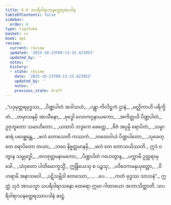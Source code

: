 ```yaml
---
title: 6.6 သပရိဝါရာသနတ္ထေရအပဒါန
tableOfContents: false
sidebar:
  order: 6
type: tipitaka
basket: su
book: ap1
review:
  current: review
  updated: '2025-10-23T09:13:33.423953'
  updated_by: ''
  notes: ''
  history:
  - state: review
    date: '2025-10-23T09:13:33.423953'
    updated_by: ''
    notes: ''
    previous_state: draft
---
```



<ReviewStatus review={frontmatter.review} showDetails={true} />

<HypothesisAnnotation frontmatter={frontmatter} />

<DynamicBreadcrumb />

<Division number="43" book="ap1" e="ch" v="20" p="119">

<Paragraph number="1428" type="verses" book="ap1">
_“ပဒုမုတ္တရဗုဒ္ဓဿ,_  
_ပိဏ္ဍပါတံ အဒါသဟံ;_  
_ဂန္တွာ ကိလိဋ္ဌကံ ဌာနံ,_  
_မလ္လိကာဟိ ပရိက္ခိတံ._  

</Paragraph>

</Division>
<Division number="44" book="ap1" e="ch" v="20" p="119">

<Paragraph number="1429" type="verses" book="ap1">
_တမှာသနမှိ အာသီနော,_  
_ဗုဒ္ဓေါ လောကဂ္ဂနာယကော;_  
_အကိတ္တယိ ပိဏ္ဍပါတံ,_  
ဥဇုဘူတော သမာဟိတော._  

</Paragraph>

</Division>
<Division number="45" book="ap1" e="ch" v="20" p="119">

<Paragraph number="1430" type="verses" book="ap1">
_ယထာပိ ဘဒ္ဒကေ ခေတ္တေ,_  
_ဗီဇံ အပ္ပမ္ပိ ရောပိတံ;_  
_သမ္မာ ဓာရံ ပဝေစ္ဆန္တေ,_  
_ဖလံ တောသေတိ ကဿကံ._  

</Paragraph>

</Division>
<Division number="46" book="ap1" e="ch" v="20" p="119">

<Paragraph number="1431" type="verses" book="ap1">
_တထေဝါယံ ပိဏ္ဍပါတော,_  
_သုခေတ္တေ ရောပိတော တယာ;_  
_ဘဝေ နိဗ္ဗတ္တမာနမှိ,_  
_ဖလံ တေ တောသယိဿတိ._  

</Paragraph>

</Division>
<Division number="47" book="ap1" e="ch" v="20" p="119">

<Paragraph number="1432" type="verses" book="ap1">
ဣဒံ ဝတွာန သမ္ဗုဒ္ဓေါ,_  
_ဇလဇုတ္တမနာမကော;_  
_ပိဏ္ဍပါတံ ဂဟေတွာန,_  
_ပက္ကာမိ ဥတ္တရာမုခေါ._  

</Paragraph>

</Division>
<Division number="48" book="ap1" e="ch" v="20" p="119">

<Paragraph number="1433" type="verses" book="ap1">
_သံဝုတော ပါတိမောက္ခသ္မိံ,_  
ဣန္ဒြိယေသု စ ပဉ္စသု;_  
_ပဝိဝေကမနုယုတ္တော,_  
_ဝိဟရာမိ အနာသဝေါ._  

</Paragraph>

</Division>
<Division number="49" book="ap1" e="ch" v="20" p="119">

<Paragraph number="1434" type="verses" book="ap1">
_ပဋိသမ္ဘိဒါ စတဿော,_  
_ …ပေ… _  
_ကတံ ဗုဒ္ဓဿ သာသနံ”._  

</Paragraph>

<Paragraph number="1435" book="ap1">
ဣတ္ထံ သုဒံ အာယသ္မာ သပရိဝါရာသနော ထေရော ဣမာ ဂါထာယော အဘာသိတ္ထာတိ.

</Paragraph>
</Division>

<Paragraph number="1436" type="center" book="ap1">
သပရိဝါရာသနတ္ထေရဿာပဒါနံ ဆဋ္ဌံ.
</Paragraph>